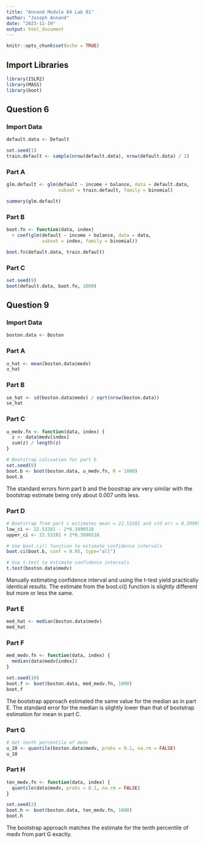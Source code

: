 ```yaml
---
title: "Annand Module 04 Lab 01"
author: "Joseph Annand"
date: "2023-11-19"
output: html_document
---
```


```r
knitr::opts_chunk$set(echo = TRUE)
```

## Import Libraries

```r
library(ISLR2)
library(MASS)
library(boot)
```


## Question 6

### Import Data

```r
default.data <- Default

set.seed(1)
train.default <- sample(nrow(default.data), nrow(default.data) / 2)
```


### Part A

```r
glm.default <- glm(default ~ income + balance, data = default.data,
                   subset = train.default, family = binomial)

summary(glm.default)
```


### Part B

```r
boot.fn <- function(data, index)
  + coef(glm(default ~ income + balance, data = data,
             subset = index, family = binomial))

boot.fn(default.data, train.default)
```


### Part C

```r
set.seed(9)
boot(default.data, boot.fn, 1000)
```


## Question 9

### Import Data

```r
boston.data <- Boston
```


### Part A

```r
u_hat <- mean(boston.data$medv)
u_hat
```


### Part B

```r
se_hat <- sd(boston.data$medv) / sqrt(nrow(boston.data))
se_hat
```


### Part C

```r
u_medv.fn <- function(data, index) {
  z <- data$medv[index]
  sum(z) / length(z)
}

# Bootstrap calcuation for part b
set.seed(8)
boot.b <- boot(boston.data, u_medv.fn, R = 1000)
boot.b
```

The standard errors form part b and the boostrap are very similar with the bootstrap estimate being only about 0.007 units less.


### Part D

```r
# Bootstrap from part c estimates mean = 22.53281 and std err = 0.3990518
low_ci <- 22.53281 - 2*0.3990518
upper_ci <- 22.53281 + 2*0.3990518

# Use boot.ci() function to estimate confidence intervals
boot.ci(boot.b, conf = 0.95, type="all")

# Use t-test to estimate confidence intervals
t.test(boston.data$medv)
```

Manually estimating confidence interval and using the t-test yield practically identical results. The estimate from the boot.ci() function is slightly different but more or less the same.


### Part E

```r
med_hat <- median(boston.data$medv)
med_hat
```


### Part F

```r
med_medv.fn <- function(data, index) {
  median(data$medv[index])
}

set.seed(10)
boot.f <- boot(boston.data, med_medv.fn, 1000)
boot.f
```

The bootstrap approach estimated the same value for the median as in part E. The standard error for the median is slightly lower than that of bootstrap estimation for mean in part C.


### Part G

```r
# Get tenth percentile of medv
u_10 <- quantile(boston.data$medv, probs = 0.1, na.rm = FALSE)
u_10
```


### Part H

```r
ten_medv.fn <- function(data, index) {
  quantile(data$medv, probs = 0.1, na.rm = FALSE)
}

set.seed(2)
boot.h <- boot(boston.data, ten_medv.fn, 1000)
boot.h
```

The bootstrap approach matches the estimate for the tenth percentile of medv from part G exactly.